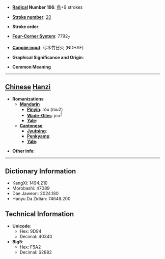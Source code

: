 * '''[[Wiktionary:Chinese radical index| Radical]] Number 196''': [[Wiktionary:Chinese radical index 鳥|鳥]]+9 strokes

* '''[[Wiktionary:Chinese total strokes index|Stroke number]]''': [[Wiktionary:Chinese total strokes index 20|20]]

* '''Stroke order''': 

* '''[[Wiktionary:Chinese four corner index|Four-Corner System]]''': 7792<sub>7</sub>

* '''[[Wiktionary:Chinese Cangjie index|Cangjie input]]''': 弓木竹日火 (NDHAF)

* '''Graphical Significance and Origin''': 

* '''Common Meaning'''

----

== [[Chinese]] [[Hanzi]] ==

* '''Romanizations'''
** '''[[Mandarin]]'''
*** '''[[Pinyin]]''': róu (rou2)
*** '''[[Wade-Giles]]''': jou<sup>2</sup>
*** '''[[Yale]]''': 
** '''[[Cantonese]]'''
*** '''[[Jyutping]]''':
*** '''[[Penkyamp]]''': 
*** '''[[Yale]]''': 

* '''Other info''': 

----

== Dictionary Information ==

* KangXi: 1494.210
* Morobashi: 47089
* Dae Jaweon: 2024.180
* Hanyu Da Zidian: 74648.200

== Technical Information ==

* '''Unicode''':
** Hex: 9D94
** Decimal: 40340
* '''Big5''':
** Hex: F5A2
** Decimal: 62882